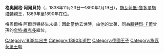 {{Unreferenced|time=2020-08-19T11:30:26+00:00}}
{{Infobox noble
| name        = 格奧爾格·阿爾貝特
| image       = Georg of Schwarzburg-Rudolstadt.jpg
| image_size  = 200px
| succession  = 施瓦茨堡-魯多爾施塔特親王
| reign       = 1869年11月26日 —1890年1月19日
| predecessor = [[阿爾貝特_(施瓦茨堡-魯多爾施塔特)|阿爾貝特]]
| successor   = [[金特·維克多_(施瓦茨堡親王)|金特·維克多]]
| birth_date  = {{birth date|1838|11|23|df=y}}
| birth_place = [[魯多爾施塔特|魯多爾施塔特]]
| death_date  = {{death date and age|1890|1|19|1838|11|23|df=y}}
| death_place = 魯多爾施塔特
| father      = [[阿爾貝特_(施瓦茨堡-魯多爾施塔特)|施瓦茨堡-魯多爾施塔特親王阿爾貝特]]
| mother      = 索爾姆斯-布勞恩費爾斯的奧古斯塔
}}

'''格奧爾格·阿爾貝特'''（{{Lang-de|Georg Albert}}，1838年11月23日—1890年1月19日），[[施瓦茨堡-魯多爾施塔特|施瓦茨堡-魯多爾施塔特]]親王，1869年至1890年在位。

格奧爾格·阿爾貝特終生未婚；因此當他去世時，由他的堂弟、同為[[腓特烈·卡爾_(施瓦茨堡-魯多爾施塔特)|腓特烈·卡爾]]曾孫的[[金特·維克多_(施瓦茨堡親王)|金特·維克多]]繼位。

[[Category:1838年出生|Category:1838年出生]]
[[Category:1890年逝世|Category:1890年逝世]]
[[Category:德國王子|Category:德國王子]]
[[Category:施瓦茨堡王朝|Category:施瓦茨堡王朝]]